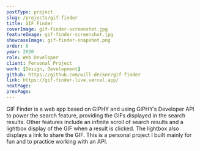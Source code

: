 ```yaml
---
postType: project
slug: /projects/gif-finder
title: GIF Finder
coverImage: gif-finder-screenshot.jpg
featureImage: gif-finder-screenshot.jpg
showcaseImage: gif-finder-snapshot.png
order: 6
year: 2020
role: Web Developer
client: Personal Project
work: [Design, Development]
github: https://github.com/will-decker/gif-finder
link: https://gif-finder-live.vercel.app/
nextPage:
prevPage:
---
```


GIF Finder is a web app based on GIPHY and using GIPHY’s Developer API to power the search feature, providing the GIFs displayed in the search results. Other features include an infinite scroll of search results and a lightbox display of the GIF when a result is clicked. The lightbox also displays a link to share the GIF. This is a personal project I built mainly for fun and to practice working with an API.
